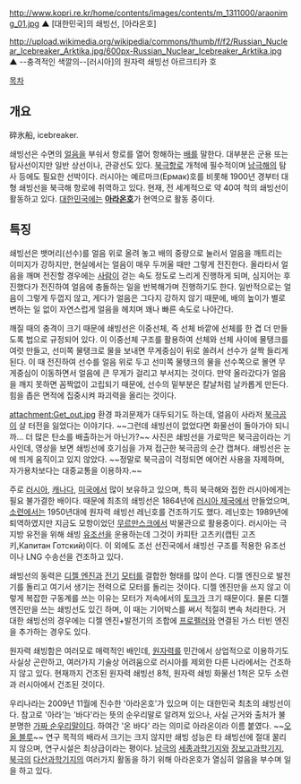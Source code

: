 http://www.kopri.re.kr/home/contents/images/contents/m_1311000/araonimg_01.jpg
▲ [대한민국]의 쇄빙선, [아라온호]

http://upload.wikimedia.org/wikipedia/commons/thumb/f/f2/Russian_Nuclear_Icebreaker_Arktika.jpg/600px-Russian_Nuclear_Icebreaker_Arktika.jpg
▲ --충격적인 색깔의--[러시아]의 원자력 쇄빙선 아르크티카 호

[[목차]]
== 개요 ==
碎氷船, icebreaker.

쇄빙선은 수면의 [[얼음]]을 부숴서 항로를 열어 항해하는 [[배]]를 말한다. 대부분은 군용 또는 탐사선이지만 일반 상선이나, 관광선도 있다. [[북극항로]] 개척에 필수적이며 [[남극해]]의 탐사 등에도 필요한 선박이다. 러시아는 예르마크(Ермак)호를 비롯해 1900년 경부터 대형 쇄빙선을 북극해 항로에 취역하고 있다. 현재, 전 세계적으로 약 40여 척의 쇄빙선이 활동하고 있다. [[대한민국]]에는 '''[[아라온호]]'''가 현역으로 활동 중이다.

== 특징 ==
쇄빙선은 뱃머리(선수)를 얼음 위로 올려 놓고 배의 중량으로 눌러서 얼음을 깨트리는 이미지가 강하지만, 현실에서는 얼음이 매우 두꺼울 때만 그렇게 전진한다. 올라타서 얼음을 깨며 전진할 경우에는 [[사람]]이 걷는 속도 정도로 느리게 진행하게 되며, 심지어는 후진했다가 전진하여 얼음에 충돌하는 일을 반복해가며 진행하기도 한다. 일반적으로는 얼음이 그렇게 두껍지 않고, 게다가 얼음은 그다지 강하지 않기 때문에, 배의 높이가 별로 변하는 일 없이 자연스럽게 얼음을 헤치며 꽤나 빠른 속도로 나아간다.

깨질 때의 충격이 크기 때문에 쇄빙선은 이중선체, 즉 선체 바깥에 선체를 한 겹 더 만들도록 법으로 규정되어 있다. 이 이중선체 구조를 활용하여 선체와 선체 사이에 물탱크를 여럿 만들고, 선미쪽 물탱크로 물을 보내면 무게중심이 뒤로 쏠려서 선수가 살짝 들리게 된다. 이 때 전진하여 선수를 얼음 위로 두고 선미쪽 물탱크의 물을 선수쪽으로 몰면 무게중심이 이동하면서 얼음에 큰 무게가 걸리고 부서지는 것이다. 만약 올라갔다가 얼음을 깨지 못하면 꼼짝없이 고립되기 때문에, 선수의 밑부분은 칼날처럼 날카롭게 만든다. 힘을 좁은 면적에 집중시켜 파괴력을 올리는 것이다.
 
attachment:Get_out.jpg
환경 파괴문제가 대두되기도 하는데, 얼음이 사라저 [[북극곰]]이 살 터전을 잃었다는 이야기다. ~~그런데 쇄빙선이 없었다면 화물선이 돌아가야 되니까... 더 많은 탄소를 배출하는거 아닌가?~~ 사진은 쇄빙선을 가로막은 북극곰이라는 기사인데, 영상을 보면 쇄빙선에 호기심을 가져 접근한 북극곰의 순간 캡쳐다. 쇄빙선은 눈에 띄게 움직이고 있지 않았다. ~~정말로 북극곰이 걱정되면 에어컨 사용을 자제하며, 자가용차보다는 대중교통을 이용하자.~~

주로 [[러시아]], [[캐나다]], [[미국]]에서 많이 보유하고 있으며, 특히 북극해와 접한 러시아에게는 필요 불가결한 배이다. 때문에 최초의 쇄빙선은 1864년에 [[러시아 제국]]에서 만들었으며, [[소련]]에서는 1950년대에 원자력 쇄빙선 레닌호를 건조하기도 했다. 레닌호는 1989년에 퇴역하였지만 지금도 모항이었던 [[무르만스크]]에서 박물관으로 활용중이다. 러시아는 극지방 유전을 위해 쇄빙 [[유조선]]을 운용하는데 그것이 카피탄 고츠키(캡틴 고츠키,Капитан Готский)이다. 이 외에도 조선 선진국에서 쇄빙선 구조를 적용한 유조선이나 LNG 수송선을 건조하고 있다.

쇄빙선의 동력은 [[디젤 엔진]]과 [[전기]] [[모터]]를 결합한 형태를 많이 쓴다. 디젤 엔진으로 발전기를 돌리고 여기서 생기는 전력으로 모터를 돌리는 것이다. 디젤 엔진만을 쓰지 않고 이렇게 복잡한 구동계를 쓰는 이유는 모터가 저속에서의 [[토크]]가 크기 때문이다. 물론 디젤 엔진만을 쓰는 쇄빙선도 있긴 하며, 이 때는 기어박스를 써서 적절히 변속 처리한다. 거대한 쇄빙선의 경우에는 디젤 엔진+발전기의 조합에 [[프로펠러]]와 연결된 가스 터빈 엔진을 추가하는 경우도 있다. 

원자력 쇄빙함은 여러모로 매력적인 배인데, [[원자력]]를 민간에서 상업적으로 이용하기도 사실상 곤란하고, 여러가지 기술상 어려움으로 러시아를 제외한 다른 나라에서는 건조하지 않고 있다. 현재까지 건조된 원자력 쇄빙선 8척, 원자력 쇄빙 화물선 1척은 모두 소련과 러시아에서 건조된 것이다. 

우리나라는 2009년 11월에 진수한 '아라온호'가 있으며 이는 대한민국 최초의 쇄빙선이다. 참고로 '아라'는 '바다'라는 뜻의 순우리말로 알려져 있으나, 사실 근거와 출처가 불분명한 [[가짜 순우리말]]이다. 하여간 '온 바다' 라는 의미로 아라온이라 이름 붙였다. ~~[[오올 블루]]~~ 연구 목적의 배라서 크기는 크지 않지만 쇄빙 성능은 타 쇄빙선에 절대 꿀리지 않으며, 연구시설은 최상급이라는 평이다. [[남극]]의 [[세종과학기지]]와 [[장보고과학기지]], [[북극]]의 [[다산과학기지]]의 여러가지 활동을 하기 위해 아라온호가 열심히 얼음을 부수며 일을 하고 있다.
